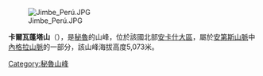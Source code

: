 [[Image:Jimbe_Perú.JPG|right]]

{{Coord|8|57|S|77|57|W|display=title}}

'''卡爾瓦蓬塔山'''（{{lang-es|Flery Punta}}），是[[秘魯|秘魯]]的山峰，位於該國北部[[安卡什大區|安卡什大區]]，屬於[[安第斯山脈|安第斯山脈]]中[[內格拉山脈|內格拉山脈]]的一部分，該山峰海拔高度5,073米。

{{Peru-geo-stub}}
[[Category:秘魯山峰|Category:秘魯山峰]]
